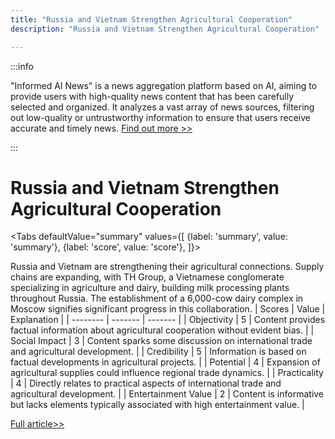 ```yaml
---
title: "Russia and Vietnam Strengthen Agricultural Cooperation"
description: "Russia and Vietnam Strengthen Agricultural Cooperation"

---
```



:::info

"Informed AI News" is a news aggregation platform based on AI, aiming to provide users with high-quality news content that has been carefully selected and organized. It analyzes a vast array of news sources, filtering out low-quality or untrustworthy information to ensure that users receive accurate and timely news.  [Find out more >>](/)

:::

# Russia and Vietnam Strengthen Agricultural Cooperation


<Tabs
	defaultValue="summary"
	values={[
	{label: 'summary', value: 'summary'},
	{label: 'score', value: 'score'},
]}>
<TabItem value="summary">


Russia and Vietnam are strengthening their agricultural connections. Supply chains are expanding, with TH Group, a Vietnamese conglomerate specializing in agriculture and dairy, building milk processing plants throughout Russia. The establishment of a 6,000-cow dairy complex in Moscow signifies significant progress in this collaboration.
</TabItem>
<TabItem value="score">
	| Scores     | Value   | Explanation |
	| -------- | ------- | ------- |
	| Objectivity  | 5    | Content provides factual information about agricultural cooperation without evident bias.    |
	| Social Impact | 3     | Content sparks some discussion on international trade and agricultural development.    |
	| Credibility    | 5    | Information is based on factual developments in agricultural projects.    |
	| Potential    | 4    | Expansion of agricultural supplies could influence regional trade dynamics.    |
	| Practicality    | 4    | Directly relates to practical aspects of international trade and agricultural development.    |
	| Entertainment Value    | 2    | Content is informative but lacks elements typically associated with high entertainment value.    |
</TabItem>
</Tabs>

[Full article>>](https://tass.com/economy/1805981)
